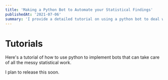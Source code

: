 ```yaml
---
title: 'Making a Python Bot to Automate your Statistical Findings'
publishedAt: '2021-07-06'
summary: 'I provide a detailed tutorial on using a python bot to deal with simple statistical methods.'
---
```


# Tutorials

Here's a tutorial of how to use python to implement bots that can take care of all the messy statistical work.

I plan to release this soon.
